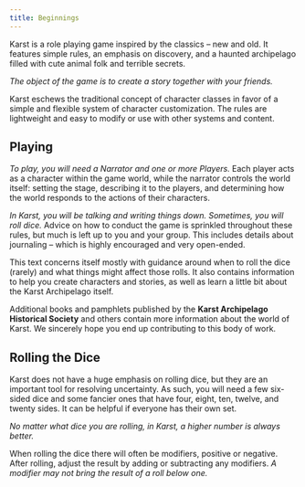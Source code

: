 ```yaml
---
title: Beginnings
---
```


Karst is a role playing game inspired by the classics – new and old. It features simple rules, an emphasis on discovery, and a haunted archipelago filled with cute animal folk and terrible secrets.

_The object of the game is to create a story together with your friends._

Karst eschews the traditional concept of character classes in favor of a simple and flexible system of character customization. The rules are lightweight and easy to modify or use with other systems and content.

## Playing

_To play, you will need a Narrator and one or more Players._ Each player acts as a character within the game world, while the narrator controls the world itself: setting the stage, describing it to the players, and determining how the world responds to the actions of their characters.

_In Karst, you will be talking and writing things down. Sometimes, you will roll dice._ Advice on how to conduct the game is sprinkled throughout these rules, but much is left up to you and your group. This includes details about journaling – which is highly encouraged and very open-ended.

This text concerns itself mostly with guidance around when to roll the dice (rarely) and what things might affect those rolls. It also contains information to help you create characters and stories, as well as learn a little bit about the Karst Archipelago itself.

Additional books and pamphlets published by the **Karst Archipelago Historical Society** and others contain more information about the world of Karst. We sincerely hope you end up contributing to this body of work.

## Rolling the Dice

Karst does not have a huge emphasis on rolling dice, but they are an important tool for resolving uncertainty. As such, you will need a few six-sided dice and some fancier ones that have four, eight, ten, twelve, and twenty sides. It can be helpful if everyone has their own set.

_No matter what dice you are rolling, in Karst, a higher number is always better._

When rolling the dice there will often be modifiers, positive or negative. After rolling, adjust the result by adding or subtracting any modifiers. _A modifier may not bring the result of a roll below one._
